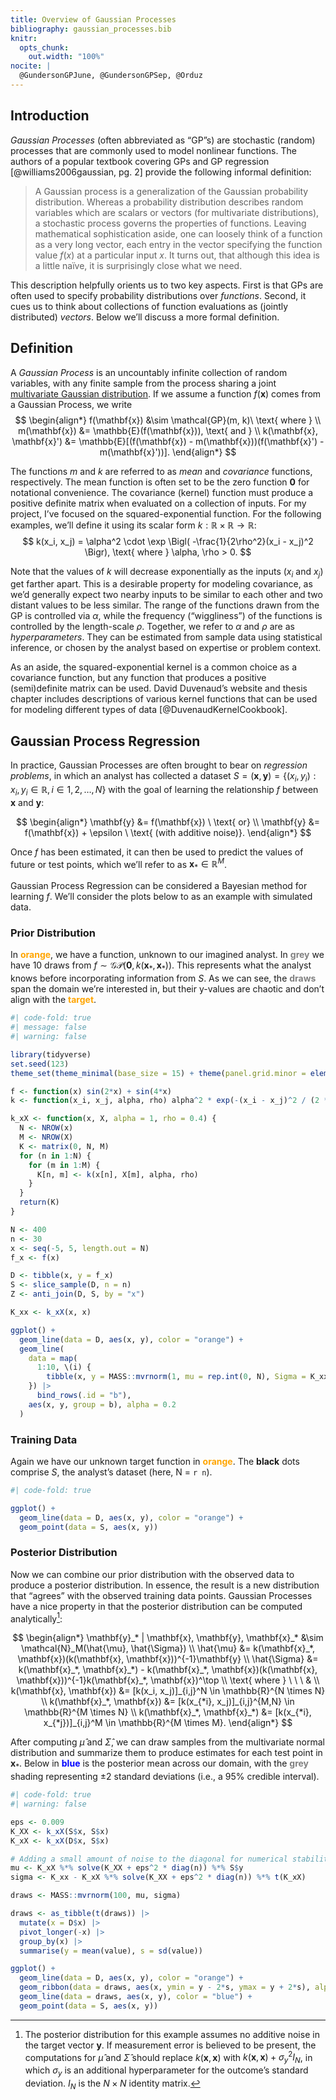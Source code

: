 ```yaml
---
title: Overview of Gaussian Processes
bibliography: gaussian_processes.bib
knitr:
  opts_chunk:
    out.width: "100%"
nocite: |
  @GundersonGPJune, @GundersonGPSep, @Orduz
---
```


## Introduction

*Gaussian Processes* (often abbreviated as "GP"s) are stochastic (random) processes that are commonly used to model nonlinear functions. The authors of a popular textbook covering GPs and GP regression [@williams2006gaussian, pg. 2] provide the following informal definition:

> A Gaussian process is a generalization of the Gaussian probability distribution. Whereas a probability distribution describes random variables which are scalars or vectors (for multivariate distributions), a stochastic process governs the properties of functions. Leaving mathematical sophistication aside, one can loosely think of a function as a very long vector, each entry in the vector specifying the function value $f(x)$ at a particular input $x$. It turns out, that although this idea is a little naïve, it is surprisingly close what we need.

This description helpfully orients us to two key aspects. First is that GPs are often used to specify probability distributions over *functions*. Second, it cues us to think about collections of function evaluations as (jointly distributed) *vectors*. Below we'll discuss a more formal definition.

## Definition

A *Gaussian Process* is an uncountably infinite collection of random variables, with any finite sample from the process sharing a joint [multivariate Gaussian distribution](./mvnorm/index.qmd). If we assume a function $f(\mathbf{x})$ comes from a Gaussian Process, we write
$$
\begin{align*}
f(\mathbf{x}) &\sim \mathcal{GP}(m, k)\ \text{ where } \\
m(\mathbf{x}) &= \mathbb{E}(f(\mathbf{x})), \text{ and } \\
k(\mathbf{x}, \mathbf{x}') &= \mathbb{E}[(f(\mathbf{x}) - m(\mathbf{x}))(f(\mathbf{x}') - m(\mathbf{x}'))].
\end{align*}
$$

The functions $m$ and $k$ are referred to as *mean* and *covariance* functions, respectively. The mean function is often set to be the zero function $\mathbf{0}$ for notational convenience. The covariance (kernel) function must produce a positive definite matrix when evaluated on a collection of inputs. For my project, I've focused on the squared-exponential function. For the following examples, we'll define it using its scalar form $k: \mathbb{R} \times \mathbb{R} \to \mathbb{R}$:
$$
k(x_i, x_j) = \alpha^2 \cdot \exp \Bigl( -\frac{1}{2\rho^2}(x_i - x_j)^2 \Bigr), \text{ where } \alpha, \rho > 0.
$$

Note that the values of $k$ will decrease exponentially as the inputs ($x_i$ and $x_j$) get farther apart. This is a desirable property for modeling covariance, as we'd generally expect two nearby inputs to be similar to each other and two distant values to be less similar. The range of the functions drawn from the GP is controlled via $\alpha$, while the frequency ("wiggliness") of the functions is controlled by the length-scale $\rho$. Together, we refer to $\alpha$ and $\rho$ are as *hyperparameters*. They can be estimated from sample data using statistical inference, or chosen by the analyst based on expertise or problem context.

As an aside, the squared-exponential kernel is a common choice as a covariance function, but any function that produces a positive (semi)definite matrix can be used. David Duvenaud's website and thesis chapter includes descriptions of various kernel functions that can be used for modeling different types of data [@DuvenaudKernelCookbook].

## Gaussian Process Regression

In practice, Gaussian Processes are often brought to bear on *regression problems*, in which an analyst has collected a dataset $S = (\mathbf{x}, \mathbf{y}) = \{ (x_i, y_i) : x_i,y_i \in \mathbb{R}, i \in 1, 2, \dots, N \}$ with the goal of learning the relationship $f$ between $\mathbf{x}$ and $\mathbf{y}$:

$$
\begin{align*}
\mathbf{y} &= f(\mathbf{x}) \ \text{ or} \\
\mathbf{y} &= f(\mathbf{x}) + \epsilon \ \text{ (with additive noise)}.
\end{align*}
$$

Once $f$ has been estimated, it can then be used to predict the values of future or test points, which we'll refer to as $\mathbf{x}_* \in \mathbb{R}^M$.

Gaussian Process Regression can be considered a Bayesian method for learning $f$. We'll consider the plots below to as an example with simulated data.

::: {.panel-tabset}

### Prior Distribution

In <span style="color: orange;"><strong>orange</strong></span>, we have a function, unknown to our imagined analyst. In <span style="color: grey;"><strong>grey</strong></span> we have 10 draws from $f \sim \mathcal{GP}(\mathbf{0}, k(\mathbf{x}_*, \mathbf{x}_*))$. This represents what the analyst knows before incorporating information from $S$. As we can see, the <span style="color: grey;"><strong>draws</strong></span> span the domain we're interested in, but their y-values are chaotic and don't align with the <span style="color: orange;"><strong>target</strong></span>.

```r
#| code-fold: true
#| message: false
#| warning: false

library(tidyverse)
set.seed(123)
theme_set(theme_minimal(base_size = 15) + theme(panel.grid.minor = element_blank()))

f <- function(x) sin(2*x) + sin(4*x)
k <- function(x_i, x_j, alpha, rho) alpha^2 * exp(-(x_i - x_j)^2 / (2 * rho^2))

k_xX <- function(x, X, alpha = 1, rho = 0.4) {
  N <- NROW(x)
  M <- NROW(X)
  K <- matrix(0, N, M)
  for (n in 1:N) {
    for (m in 1:M) {
      K[n, m] <- k(x[n], X[m], alpha, rho)
    }
  }
  return(K)
}

N <- 400
n <- 30
x <- seq(-5, 5, length.out = N)
f_x <- f(x)

D <- tibble(x, y = f_x)
S <- slice_sample(D, n = n)
Z <- anti_join(D, S, by = "x")

K_xx <- k_xX(x, x)

ggplot() +
  geom_line(data = D, aes(x, y), color = "orange") +
  geom_line(
    data = map(
      1:10, \(i) {
        tibble(x, y = MASS::mvrnorm(1, mu = rep.int(0, N), Sigma = K_xx))
    }) |> 
      bind_rows(.id = "b"),
    aes(x, y, group = b), alpha = 0.2
  )
```

### Training Data

Again we have our unknown target function in <span style="color: orange;"><strong>orange</strong></span>. The **black** dots comprise $S$, the analyst's dataset (here, N = `r n`).

```r
#| code-fold: true

ggplot() +
  geom_line(data = D, aes(x, y), color = "orange") +
  geom_point(data = S, aes(x, y))
```

### Posterior Distribution

Now we can combine our prior distribution with the observed data to produce a posterior distribution. In essence, the result is a new distribution that "agrees" with the observed training data points. Gaussian Processes have a nice property in that the posterior distribution can be computed analytically[^1]:

$$
\begin{align*}
\mathbf{y}_* | \mathbf{x}, \mathbf{y}, \mathbf{x}_* &\sim \mathcal{N}_M(\hat{\mu}, \hat{\Sigma}) \\
\hat{\mu} &= k(\mathbf{x}_*, \mathbf{x})(k(\mathbf{x}, \mathbf{x}))^{-1}\mathbf{y} \\
\hat{\Sigma} &= k(\mathbf{x}_*, \mathbf{x}_*) - k(\mathbf{x}_*, \mathbf{x})(k(\mathbf{x}, \mathbf{x}))^{-1}k(\mathbf{x}_*, \mathbf{x})^\top \\
\text{ where } \ \ \ & \\
k(\mathbf{x}, \mathbf{x}) &= [k(x_i, x_j)]_{i,j}^N \in \mathbb{R}^{N \times N} \\
k(\mathbf{x}_*, \mathbf{x}) &= [k(x_{*i}, x_j)]_{i,j}^{M,N} \in \mathbb{R}^{M \times N} \\
k(\mathbf{x}_*, \mathbf{x}_*) &= [k(x_{*i}, x_{*j})]_{i,j}^M \in \mathbb{R}^{M \times M}.
\end{align*}
$$

After computing $\hat{\mu}$ and $\hat{\Sigma}$, we can draw samples from the multivariate normal distribution and summarize them to produce estimates for each test point in $\mathbf{x}_*$. Below in <span style="color: blue;"><strong>blue</strong></span> is the posterior mean across our domain, with the <span style="color: grey;"><strong>grey</strong></span> shading representing $\pm 2$ standard deviations (i.e., a 95% credible interval).

```r
#| code-fold: true
#| warning: false

eps <- 0.009
K_XX <- k_xX(S$x, S$x)
K_xX <- k_xX(D$x, S$x)

# Adding a small amount of noise to the diagonal for numerical stability
mu <- K_xX %*% solve(K_XX + eps^2 * diag(n)) %*% S$y
sigma <- K_xx - K_xX %*% solve(K_XX + eps^2 * diag(n)) %*% t(K_xX)

draws <- MASS::mvrnorm(100, mu, sigma)

draws <- as_tibble(t(draws)) |>
  mutate(x = D$x) |>
  pivot_longer(-x) |>
  group_by(x) |>
  summarise(y = mean(value), s = sd(value))

ggplot() +
  geom_line(data = D, aes(x, y), color = "orange") +
  geom_ribbon(data = draws, aes(x, ymin = y - 2*s, ymax = y + 2*s), alpha = 0.2) +
  geom_line(data = draws, aes(x, y), color = "blue") +
  geom_point(data = S, aes(x, y))
```

:::

[^1]: The posterior distribution for this example assumes no additive noise in the target vector $\mathbf{y}$. If measurement error is believed to be present, the computations for $\hat{\mu}$ and $\hat{\Sigma}$ should replace $k(\mathbf{x}, \mathbf{x})$ with $k(\mathbf{x}, \mathbf{x}) + \sigma_y^2 I_N$, in which $\sigma_y$ is an additional hyperparameter for the outcome's standard deviation. $I_N$ is the $N \times N$ identity matrix.

